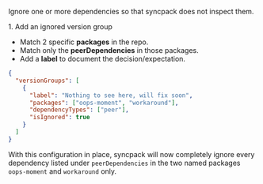 

Ignore one or more dependencies so that syncpack does not inspect them.

<Hx level={props.level}>1. Add an ignored version group</Hx>

- Match 2 specific **packages** in the repo.
- Match only the **peerDependencies** in those packages.
- Add a **label** to document the decision/expectation.

```json title=".syncpackrc"
{
  "versionGroups": [
    {
      "label": "Nothing to see here, will fix soon",
      "packages": ["oops-moment", "workaround"],
      "dependencyTypes": ["peer"],
      "isIgnored": true
    }
  ]
}
```

With this configuration in place, syncpack will now completely ignore every dependency listed under `peerDependencies` in the two named packages `oops-moment` and `workaround` only.
